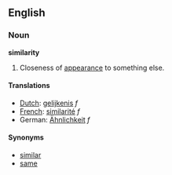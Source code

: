 ==English==
===Noun===
'''similarity'''

#Closeness of [[appearance]] to something else.

====Translations====
*[[Dutch]]: [[gelijkenis]] ''f''
*[[French]]: [[similarité]] ''f''
*German: [[Ähnlichkeit]] ''f''

====Synonyms====

*[[similar]]
*[[same]]